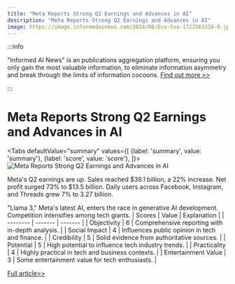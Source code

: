 ```yaml
---
title: "Meta Reports Strong Q2 Earnings and Advances in AI"
description: "Meta Reports Strong Q2 Earnings and Advances in AI"
image: https://image.informedainews.com/2024/08/Eco-5va-1722563310-0.jpg
---
```



:::info

"Informed AI News" is an publications aggregation platform, ensuring you only gain the most valuable information, to eliminate information asymmetry and break through the limits of information cocoons.  [Find out more >>](/)

:::

# Meta Reports Strong Q2 Earnings and Advances in AI


<Tabs
	defaultValue="summary"
	values={[
	{label: 'summary', value: 'summary'},
	{label: 'score', value: 'score'},
]}>
<TabItem value="summary">
<img
  src="https://image.informedainews.com/2024/08/Eco-5va-1722563310-0.jpg"
  alt="Meta Reports Strong Q2 Earnings and Advances in AI"
/>



Meta's Q2 earnings are up. Sales reached $39.1 billion, a 22% increase. Net profit surged 73% to $13.5 billion. Daily users across Facebook, Instagram, and Threads grew 7% to 3.27 billion.

"Llama 3," Meta's latest AI, enters the race in generative AI development. Competition intensifies among tech giants.
</TabItem>
<TabItem value="score">
	| Scores     | Value   | Explanation |
	| -------- | ------- | ------- |
	| Objectivity  | 6    | Comprehensive reporting with in-depth analysis.    |
	| Social Impact | 4     | Influences public opinion in tech and finance.    |
	| Credibility    | 5    | Solid evidence from authoritative sources.    |
	| Potential    | 5    | High potential to influence tech industry trends.    |
	| Practicality    | 4    | Highly practical in tech and business contexts.    |
	| Entertainment Value    | 3    | Some entertainment value for tech enthusiasts.    |
</TabItem>
</Tabs>

[Full article>>](https://www3.nhk.or.jp/nhkworld/en/news/20240801_29/)
